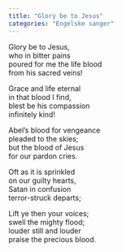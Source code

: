 ```yaml
---
title: "Glory be to Jesus"
categories: "Engelske sanger"
---
```


Glory be to Jesus,  
who in bitter pains  
poured for me the life blood  
from his sacred veins!

Grace and life eternal  
in that blood I find,  
blest be his compassion  
infinitely kind!

Abel's blood for vengeance  
pleaded to the skies;  
but the blood of Jesus  
for our pardon cries.

Oft as it is sprinkled  
on our guilty hearts,  
Satan in confusion  
terror-struck departs;

Lift ye then your voices;  
swell the mighty flood;  
louder still and louder  
praise the precious blood.
